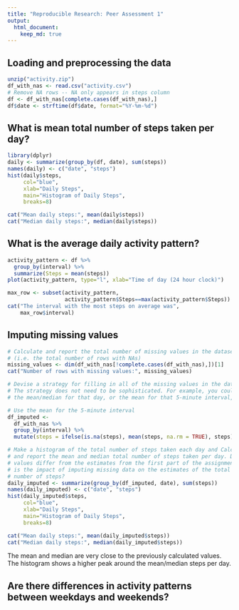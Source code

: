 ```yaml
---
title: "Reproducible Research: Peer Assessment 1"
output: 
  html_document:
    keep_md: true
---
```



## Loading and preprocessing the data
```r
unzip("activity.zip")
df_with_nas <- read.csv("activity.csv")
# Remove NA rows -- NA only appears in steps column
df <- df_with_nas[complete.cases(df_with_nas),]
df$date <- strftime(df$date, format="%Y-%m-%d")
```


## What is mean total number of steps taken per day?
```r
library(dplyr)
daily <- summarize(group_by(df, date), sum(steps))
names(daily) <- c("date", "steps")
hist(daily$steps,
     col="blue",
     xlab="Daily Steps",
     main="Histogram of Daily Steps",
     breaks=8)

cat("Mean daily steps:", mean(daily$steps))
cat("Median daily steps:", median(daily$steps))
```


## What is the average daily activity pattern?
```r
activity_pattern <- df %>%
  group_by(interval) %>%
  summarize(Steps = mean(steps))
plot(activity_pattern, type="l", xlab="Time of day (24 hour clock)")

max_row <- subset(activity_pattern,
                  activity_pattern$Steps==max(activity_pattern$Steps))
cat("The interval with the most steps on average was",
    max_row$interval)
```



## Imputing missing values
```r
# Calculate and report the total number of missing values in the dataset
# (i.e. the total number of rows with NAs)
missing_values <- dim(df_with_nas[!complete.cases(df_with_nas),])[1]
cat("Number of rows with missing values:", missing_values)

# Devise a strategy for filling in all of the missing values in the dataset.
# The strategy does not need to be sophisticated. For example, you could use
# the mean/median for that day, or the mean for that 5-minute interval, etc.

# Use the mean for the 5-minute interval
df_imputed <-
  df_with_nas %>% 
  group_by(interval) %>% 
  mutate(steps = ifelse(is.na(steps), mean(steps, na.rm = TRUE), steps))

# Make a histogram of the total number of steps taken each day and Calculate
# and report the mean and median total number of steps taken per day. Do these
# values differ from the estimates from the first part of the assignment? What
# is the impact of imputing missing data on the estimates of the total daily
# number of steps?
daily_imputed <- summarize(group_by(df_imputed, date), sum(steps))
names(daily_imputed) <- c("date", "steps")
hist(daily_imputed$steps,
     col="blue",
     xlab="Daily Steps",
     main="Histogram of Daily Steps",
     breaks=8)

cat("Mean daily steps:", mean(daily_imputed$steps))
cat("Median daily steps:", median(daily_imputed$steps))
```

The mean and median are very close to the previously calculated values. The
histogram shows a higher peak around the mean/median steps per day.


## Are there differences in activity patterns between weekdays and weekends?
```r
```

